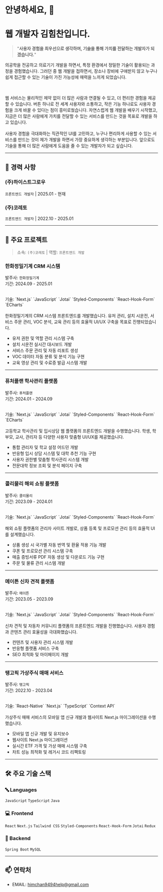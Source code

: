 # 안녕하세요, 👋

# 웹 개발자 김힘찬입니다.

> "**사용자 경험을 최우선으로 생각하며, 기술을 통해 가치를 전달하는 개발자가 되겠습니다.**"

의공학을 전공하고 의료기기 개발을 하면서, 특정 환경에서 정밀한 기술이 활용되는 과정을 경험했습니다.
그러던 중 웹 개발을 접하면서, 장소나 장비에 구애받지 않고 누구나 쉽게 접근할 수
있는 기술이 가진 가능성에 매력을 느끼게 되었습니다.

<br />
<br />웹 서비스는 물리적인 제약 없이 더 많은 사람과 연결될 수 있고, 더 편리한 경험을
제공할 수 있습니다. 버튼 하나로 전 세계 사용자와 소통하고, 작은 기능 하나로도 사용자
경험을 크게 바꿀 수 있다는 점이 흥미로웠습니다. 자연스럽게 웹 개발을 배우기 시작했고,
지금은 더 많은 사람에게 가치를 전달할 수 있는 서비스를 만드는 것을 목표로 개발을
하고 있습니다.

<br />
<br />
사용자 경험을 극대화하는 직관적인 UI를 고민하고, 누구나 편리하게 사용할 수 있는
서비스를 만드는 것이 제가 개발을 하면서 가장 중요하게 생각하는 부분입니다.
앞으로도 기술을 통해 더 많은 사람에게 도움을 줄 수 있는 개발자가 되고 싶습니다.

---

## 💼 경력 사항

### (주)하이스트그로우

`프론트엔드 개발자` | 2025.01 - 현재

### (주)코레토

`프론트엔드 개발자` | 2022.10 - 2025.01

---

## 💫 주요 프로젝트

> 소속: `(주)코레토` | 역할: `프론트엔드 개발`

### 한화정밀기계 CRM 시스템

발주사: `한화정밀기계`  
기간: 2024.09 - 2025.01

<br />
기술: `Next.js` `JavaScript` `Jotai` `Styled-Components` `React-Hook-Form` `ECharts`
<br />
<br />
한화정밀기계의 CRM 시스템 프론트엔드를 개발했습니다. 유저 관리, 설치 시운전,
서비스 주문 관리, VOC 분석, 교육 관리 등의 효율적 UI/UX 구축을 목표로
진행되었습니다.

- 유저 권한 및 역할 관리 시스템 구축
- 설치 시운전 실시간 대시보드 개발
- 서비스 주문 관리 및 자동 리포트 생성
- VOC 데이터 자동 분류 및 분석 기능 구현
- 교육 영상 관리 및 수료증 발급 시스템 개발

---

### 퓨처플랜 학사관리 플랫폼

발주사: `퓨처플랜`  
기간: 2024.01 - 2024.09

<br />
기술: `Next.js` `JavaScript` `Jotai` `Styled-Components` `React-Hook-Form` `ECharts`
<br />
<br />
고등학교 학사관리 및 입시상담 웹 플랫폼의 프론트엔드 개발을 수행했습니다. 학생,
학부모, 교사, 관리자 등 다양한 사용자 맞춤형 UI/UX를 제공했습니다.

- 통합 관리자 및 학교 설정 어드민 개발
- 반응형 입시 상담 시스템 및 대학 추천 기능 구현
- 사용자 권한별 맞춤형 학사관리 시스템 개발
- 전문대학 정보 조회 및 분석 페이지 구축

---

### 콜리몰리 해외 쇼핑 플랫폼

발주사: `콜리몰리`  
기간: 2023.09 - 2024.01

<br />
기술: `Next.js` `JavaScript` `Jotai` `Styled-Components` `React-Hook-Form`
<br />
<br />
해외 쇼핑 플랫폼의 관리자 사이트 개발로, 상품 등록 및 프로모션 관리 등의 효율적
UI를 설계했습니다.

- 상품 생성 시 국가별 자동 번역 및 환율 적용 기능 개발
- 쿠폰 및 프로모션 관리 시스템 구축
- 매출 증빙서류 PDF 자동 생성 및 다운로드 기능 구현
- 주문 및 물류 관리 시스템 개발

---

### 메이튼 신차 견적 플랫폼

발주사: `메이튼`  
기간: 2023.05 - 2023.09

<br />
기술: `Next.js` `JavaScript` `Jotai` `Styled-Components` `React-Hook-Form`
<br />
<br />
신차 견적 및 자동차 커뮤니티 플랫폼의 프론트엔드 개발을 진행했습니다. 사용자
경험과 콘텐츠 관리 효율성을 극대화했습니다.

- 컨텐츠 및 사용자 관리 시스템 개발
- 반응형 플랫폼 서비스 구축
- SEO 최적화 및 마이페이지 개발

---

### 탱고픽 가상주식 매매 서비스

발주사: `탱고픽`  
기간: 2022.10 - 2023.04

<br />
기술: `React-Native` `Next.js` `TypeScript` `Context API`
<br />
<br />
가상주식 매매 서비스의 모바일 앱 신규 개발과 웹사이트 Next.js 마이그레이션을
수행했습니다.

- 모바일 앱 신규 개발 및 유지보수
- 웹사이트 Next.js 마이그레이션
- 실시간 ETF 가격 및 가상 매매 시스템 구축
- 차트 성능 최적화 및 레거시 코드 리팩토링

---

## 🛠 주요 기술 스택

### 🔤 Languages

`JavaScript` `TypeScript` `Java`

### 💻 Frontend

`React` `Next.js` `Tailwind CSS` `Styled-Components` `React-Hook-Form` `Jotai` `Redux`

### 🔧 Backend

`Spring Boot` `MySQL`

---

## 📫 연락처

- EMAIL: [himchan9494help@gmail.com](mailto:himchan9494help@gmail.com)
